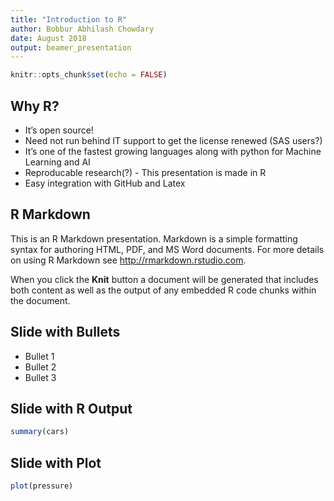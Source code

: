 ```yaml
---
title: "Introduction to R"
author: Bobbur Abhilash Chowdary
date: August 2018
output: beamer_presentation
---
```


```r
knitr::opts_chunk$set(echo = FALSE)
```

## Why R?

- It's open source!
- Need not run behind IT support to get the license renewed (SAS users?)
- It's one of the fastest growing languages along with python for Machine Learning and AI
- Reproducable research(?) - This presentation is made in R
- Easy integration with GitHub and Latex

## R Markdown

This is an R Markdown presentation. Markdown is a simple formatting syntax for authoring HTML, PDF, and MS Word documents. For more details on using R Markdown see <http://rmarkdown.rstudio.com>.

When you click the **Knit** button a document will be generated that includes both content as well as the output of any embedded R code chunks within the document.

## Slide with Bullets

- Bullet 1
- Bullet 2
- Bullet 3

## Slide with R Output

```r
summary(cars)
```

## Slide with Plot

```r
plot(pressure)
```

